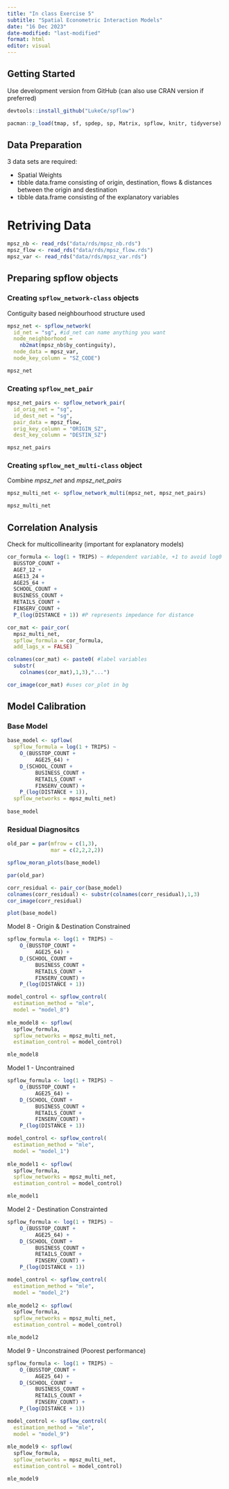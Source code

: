 ```yaml
---
title: "In class Exercise 5"
subtitle: "Spatial Econometric Interaction Models"
date: "16 Dec 2023"
date-modified: "last-modified"
format: html
editor: visual
---
```


## Getting Started

Use development version from GitHub (can also use CRAN version if preferred)

```r
devtools::install_github("LukeCe/spflow")
```

```r
pacman::p_load(tmap, sf, spdep, sp, Matrix, spflow, knitr, tidyverse)
```

## Data Preparation

3 data sets are required:

- Spatial Weights
- tibble data.frame consisting of origin, destination, flows & distances between the origin and destination
- tibble data.frame consisting of the explanatory variables

# Retriving Data

```r
mpsz_nb <- read_rds("data/rds/mpsz_nb.rds")
mpsz_flow <- read_rds("data/rds/mpsz_flow.rds")
mpsz_var <- read_rds("data/rds/mpsz_var.rds")
```

## Preparing spflow objects

### Creating `spflow_network-class` objects

Contiguity based neighbourhood structure used

```r
mpsz_net <- spflow_network(
  id_net = "sg", #id_net can name anything you want
  node_neighborhood = 
    nb2mat(mpsz_nb$by_continguity),
  node_data = mpsz_var,
  node_key_column = "SZ_CODE")

mpsz_net
```

### Creating `spflow_net_pair`

```r
mpsz_net_pairs <- spflow_network_pair(
  id_orig_net = "sg",
  id_dest_net = "sg",
  pair_data = mpsz_flow,
  orig_key_column = "ORIGIN_SZ",
  dest_key_column = "DESTIN_SZ")

mpsz_net_pairs
```

### Creating `spflow_net_multi-class` object

Combine *mpsz_net* and *mpsz_net_pairs*

```r
mpsz_multi_net <- spflow_network_multi(mpsz_net, mpsz_net_pairs)

mpsz_multi_net
```

## Correlation Analysis

Check for multicollinearity (important for explanatory models)

```r
cor_formula <- log(1 + TRIPS) ~ #dependent variable, +1 to avoid log0
  BUSSTOP_COUNT +
  AGE7_12 +
  AGE13_24 +
  AGE25_64 +
  SCHOOL_COUNT +
  BUSINESS_COUNT +
  RETAILS_COUNT +
  FINSERV_COUNT +
  P_(log(DISTANCE + 1)) #P represents impedance for distance

cor_mat <- pair_cor(
  mpsz_multi_net,
  spflow_formula = cor_formula,
  add_lags_x = FALSE)

colnames(cor_mat) <- paste0( #label variables
  substr(
    colnames(cor_mat),1,3),"...")

cor_image(cor_mat) #uses cor_plot in bg
```


## Model Calibration

### Base Model

```r
base_model <- spflow(
  spflow_formula = log(1 + TRIPS) ~
    O_(BUSSTOP_COUNT +
         AGE25_64) +
    D_(SCHOOL_COUNT +
         BUSINESS_COUNT +
         RETAILS_COUNT + 
         FINSERV_COUNT) +
    P_(log(DISTANCE + 1)),
  spflow_networks = mpsz_multi_net)
  
base_model
```

### Residual Diagnositcs

```r
old_par = par(mfrow = c(1,3),
              mar = c(2,2,2,2))

spflow_moran_plots(base_model)
```


```r
par(old_par)

corr_residual <- pair_cor(base_model)
colnames(corr_residual) <- substr(colnames(corr_residual),1,3)
cor_image(corr_residual)
```

```r
plot(base_model)
```


Model 8 - Origin & Destination Constrained

```r
spflow_formula <- log(1 + TRIPS) ~
    O_(BUSSTOP_COUNT +
         AGE25_64) +
    D_(SCHOOL_COUNT +
         BUSINESS_COUNT +
         RETAILS_COUNT + 
         FINSERV_COUNT) +
    P_(log(DISTANCE + 1))

model_control <- spflow_control(
  estimation_method = "mle",
  model = "model_8")
  
mle_model8 <- spflow(
  spflow_formula,
  spflow_networks = mpsz_multi_net,
  estimation_control = model_control)

mle_model8
```

Model 1 - Uncontrained

```r
spflow_formula <- log(1 + TRIPS) ~
    O_(BUSSTOP_COUNT +
         AGE25_64) +
    D_(SCHOOL_COUNT +
         BUSINESS_COUNT +
         RETAILS_COUNT + 
         FINSERV_COUNT) +
    P_(log(DISTANCE + 1))

model_control <- spflow_control(
  estimation_method = "mle",
  model = "model_1")
  
mle_model1 <- spflow(
  spflow_formula,
  spflow_networks = mpsz_multi_net,
  estimation_control = model_control)

mle_model1
```

Model 2 - Destination Constrainted

```r
spflow_formula <- log(1 + TRIPS) ~
    O_(BUSSTOP_COUNT +
         AGE25_64) +
    D_(SCHOOL_COUNT +
         BUSINESS_COUNT +
         RETAILS_COUNT + 
         FINSERV_COUNT) +
    P_(log(DISTANCE + 1))

model_control <- spflow_control(
  estimation_method = "mle",
  model = "model_2")
  
mle_model2 <- spflow(
  spflow_formula,
  spflow_networks = mpsz_multi_net,
  estimation_control = model_control)

mle_model2
```

Model 9 - Unconstrained (Poorest performance)

```r
spflow_formula <- log(1 + TRIPS) ~
    O_(BUSSTOP_COUNT +
         AGE25_64) +
    D_(SCHOOL_COUNT +
         BUSINESS_COUNT +
         RETAILS_COUNT + 
         FINSERV_COUNT) +
    P_(log(DISTANCE + 1))

model_control <- spflow_control(
  estimation_method = "mle",
  model = "model_9")
  
mle_model9 <- spflow(
  spflow_formula,
  spflow_networks = mpsz_multi_net,
  estimation_control = model_control)

mle_model9
```

